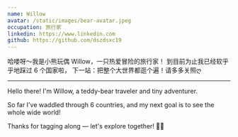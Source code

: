 ```yaml
---
name: Willow
avatar: /static/images/bear-avatar.jpeg
occupation: 旅行家
linkedin: https://www.linkedin.com
github: https://github.com/dszdsxc19
---
```


哈喽呀～我是小熊玩偶 Willow，一只热爱冒险的旅行家！
到目前为止我已经软乎乎地踩过 6 个国家啦，
下一站：把整个大世界都逛个遍！请多多关照ღ

---

Hello there! I'm Willow, a teddy-bear traveler and tiny adventurer.

So far I've waddled through 6 countries, and my next goal is to see the whole wide world!

Thanks for tagging along — let's explore together! 🧸✨

